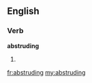 ==English==

===Verb===
'''abstruding'''

# {{present participle of|[[abstrude]]}}

[[fr:abstruding]]
[[my:abstruding]]